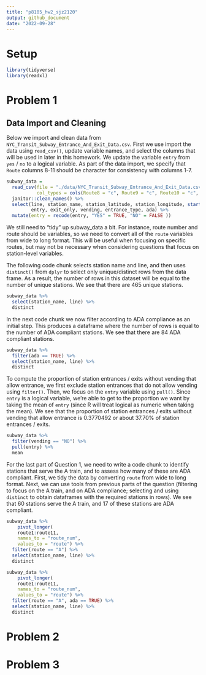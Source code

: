 ```yaml
---
title: "p8105_hw2_sjz2120"
output: github_document
date: "2022-09-28"
---
```


# Setup
```r
library(tidyverse)
library(readxl)
```


# Problem 1

## Data Import and Cleaning

Below we import and clean data from `NYC_Transit_Subway_Entrance_And_Exit_Data.csv`. First we use import the data using `read_csv()`, update variable names, and select the columns that will be used in later in this homework. We update the variable `entry` from `yes` / `no` to a logical variable. As part of the data import, we specify that `Route` columns 8-11 should be character for consistency with columns 1-7.

```r
subway_data =
  read_csv(file = "./data/NYC_Transit_Subway_Entrance_And_Exit_Data.csv",
           col_types = cols(Route8 = "c", Route9 = "c", Route10 = "c", Route11 = "c")) %>% 
  janitor::clean_names() %>% 
  select(line, station_name, station_latitude, station_longitude, starts_with("route"),
         entry, exit_only, vending, entrance_type, ada) %>% 
  mutate(entry = recode(entry, "YES" = TRUE, "NO" = FALSE ))
```

We still need to "tidy" up subway_data a bit. For instance, route number and route should be variables, so we need to convert all of the `route` variables from wide to long format. This will be useful when focusing on specific routes, but may not be necessary when considering questions that focus on station-level variables. 

The following code chunk selects station name and line, and then uses `distinct()` from `dplyr` to select only unique/distinct rows from the data frame. As a result, the number of rows in this dataset will be equal to the number of unique stations. We see that there are 465 unique stations.

```r
subway_data %>%
  select(station_name, line) %>%
  distinct
```

In the next code chunk we now filter according to ADA compliance as an initial step. This produces a dataframe where the number of rows is equal to the number of ADA compliant stations. We see that there are 84 ADA compliant stations.

```r
subway_data %>% 
  filter(ada == TRUE) %>% 
  select(station_name, line) %>% 
  distinct
```

To compute the proportion of station entrances / exits without vending that allow entrance, we first exclude station entrances that do not allow vending using `filter()`. Then, we focus on the `entry` variable using `pull()`. Since `entry` is a logical variable, we're able to get to the proportion we want by taking the mean of `entry` (since R will treat logical as numeric when taking the mean). We see that the proportion of station entrances / exits without vending that allow entrance is 0.3770492 or about 37.70% of station entrances / exits.

```r
subway_data %>%
  filter(vending == "NO") %>% 
  pull(entry) %>% 
  mean
```

For the last part of Question 1, we need to write a code chunk to identify stations that serve the A train, and to assess how many of these are ADA compliant. First, we tidy the data by converting `route` from wide to long format. Next, we can use tools from previous parts of the question (filtering to focus on the A train, and on ADA compliance; selecting and using `distinct` to obtain dataframes with the required stations in rows). We see that 60 stations serve the A train, and 17 of these stations are ADA compliant.

```r
subway_data %>%
    pivot_longer(
    route1:route11,
    names_to = "route_num",
    values_to = "route") %>% 
  filter(route == "A") %>% 
  select(station_name, line) %>% 
  distinct

subway_data %>%
    pivot_longer(
    route1:route11,
    names_to = "route_num",
    values_to = "route") %>% 
  filter(route == "A", ada == TRUE) %>% 
  select(station_name, line) %>% 
  distinct
```



# Problem 2




# Problem 3